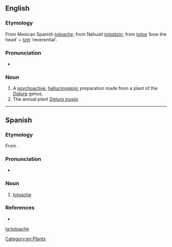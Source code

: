 ==English==

===Etymology===
From Mexican Spanish ''[[#Spanish|toloache]]'', from Nahuatl ''[[toloatzin]]'', from ''[[toloa]]'' ‘bow the head’ + ''[[tzin]]'' ‘reverential’.

===Pronunciation===
* {{IPA|/tɒlˈwætʃi/}}

===Noun===
{{en-noun|-}}

# A [[psychoactive]], [[hallucinogenic]] preparation made from a plant of the ''[[Datura]]'' genus.
# The annual plant ''[[Datura inoxia]]''.

[[Category:en:Plants]]

----

==Spanish==

===Etymology===
From {{etyl|nci|es}} {{term|toloatzin|lang=nci}}.

===Pronunciation===
* {{IPA|/to.loˈa.tʃe/|/toˈloa̯.tʃe/|lang=es}}

===Noun===
{{es-noun|m|-}}

# [[#English|toloache]]

===References===
* {{R:DRAE 2001}}

[[ta:toloache]]